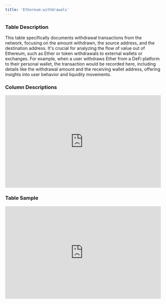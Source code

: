 ```yaml
---
title: 'Ethereum.withdrawals'
---
```


### Table Description
This table specifically documents withdrawal transactions from the network, focusing on the amount withdrawn, the source address, and the destination address. It's crucial for analyzing the flow of value out of Ethereum, such as Ether or token withdrawals to external wallets or exchanges. For example, when a user withdraws Ether from a DeFi platform to their personal wallet, the transaction would be recorded here, including details like the withdrawal amount and the receiving wallet address, offering insights into user behavior and liquidity movements.
### Column Descriptions

<div>
    <iframe
        src="http://127.0.0.1:3000/columns/ethereum.withdrawals"
        width="100%"
        height="300px"
        frameBorder="0"
        scrolling="no"
    ></iframe>
</div>

### Table Sample

<div>
    <iframe
        src="http://127.0.0.1:3000/data/ethereum.withdrawals"
        width="100%"
        height="300px"
        frameBorder="0"
        scrolling="no"
    ></iframe>
</div>
